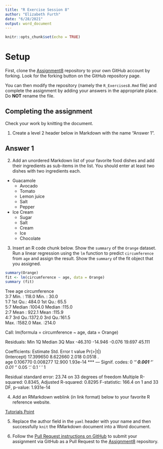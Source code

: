 ```yaml
---
title: "R Exercise Session 8"
author: "Elizabeth Furth"
date: "6/28/2021"
output: word_document
---
```


```r
knitr::opts_chunk$set(echo = TRUE)
```

# Setup

First, clone the [Assignment8][1] repository to your own GitHub account
by forking. Look for the forking button on the GitHub repository page.

You can then modify the repository (namely the `R_Exercises8.Rmd` file)
and complete the assignment by adding your answers in the appropriate
place. Do **NOT** rename the file.

## Completing the assignment

Check your work by knitting the document.

1. Create a level 2 header below in Markdown with the name "Answer 1".

## Answer 1

2. Add an unordered Markdown list of your favorite food dishes and
add their ingredients as sub-items in the list. You should enter at least two
dishes with two ingredients each.

* Guacamole
  * Avocado
  * Tomato
  * Lemon juice
  * Salt
  * Pepper
* Ice Cream
  * Sugar
  * Salt
  * Cream
  * Ice
  * Chocolate
 
3. Insert an R code chunk below. Show the `summary` of the `Orange` dataset.
Run a linear regression using the `lm` function to predict `circumference` from
`age` and assign the result. Show the `summary` of the fit object that you
assigned.
```r
summary(Orange)
fit <- lm(circumference ~ age, data = Orange)
summary (fit)

```
 Tree       age         circumference  
 3:7   Min.   : 118.0   Min.   : 30.0  
 1:7   1st Qu.: 484.0   1st Qu.: 65.5  
 5:7   Median :1004.0   Median :115.0  
 2:7   Mean   : 922.1   Mean   :115.9  
 4:7   3rd Qu.:1372.0   3rd Qu.:161.5  
       Max.   :1582.0   Max.   :214.0  

Call:
lm(formula = circumference ~ age, data = Orange)

Residuals:
    Min      1Q  Median      3Q     Max 
-46.310 -14.946  -0.076  19.697  45.111 

Coefficients:
             Estimate Std. Error t value Pr(>|t|)    
(Intercept) 17.399650   8.622660   2.018   0.0518 .  
age          0.106770   0.008277  12.900 1.93e-14 ***
---
Signif. codes:  0 ‘***’ 0.001 ‘**’ 0.01 ‘*’ 0.05 ‘.’ 0.1 ‘ ’ 1

Residual standard error: 23.74 on 33 degrees of freedom
Multiple R-squared:  0.8345,	Adjusted R-squared:  0.8295 
F-statistic: 166.4 on 1 and 33 DF,  p-value: 1.931e-14

4. Add an RMarkdown weblink (in link format) below to your favorite R reference
website.

[Tutorials Point](https://www.tutorialspoint.com/r/index.htm)

5. Replace the author field in the `yaml` header with your name and then
successfully `knit` the RMarkdown document into a Word document.


6. Follow the [Pull Request instructions on GitHub](https://help.github.com/en/github/collaborating-with-issues-and-pull-requests/creating-a-pull-request-from-a-fork)
to submit your assignment via GitHub as a Pull Request to the [Assignment8][1]
repository.

[1]: https://github.com/CUNYSPHCode/Assignment8

